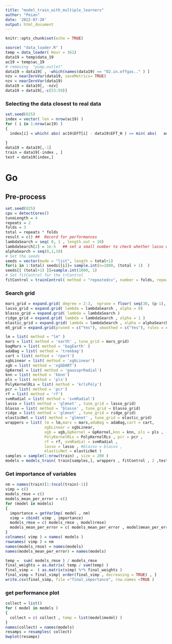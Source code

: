 ```yaml
---
title: "model_train_with_multiple_learners"
author: "Peian"
date: '2022-07-20'
output: html_document
---
```


```r
knitr::opts_chunk$set(echo = TRUE)
```

```r
source( "data_loader.R" )
temp = data_loader( Hour = 361)
data19 = temp$data_19
ac19 = temp$ac_19
# removing  "pump.outlet"
data19 = data19[ , -which(names(data19) == "O2.in.offgas.." ) ] 
nzv = nearZeroVar(data19, saveMetrics= TRUE)
nzv = nearZeroVar(data19)
data19 = data19[, -nzv]
data19 = data19[,-c(53:59)]
```
### Selecting the data closest to real data
```r
set.seed(825)
index = vector( len = nrow(ac19) )
for ( i in 1:nrow(ac19) )
{
  index[i] = which( abs( ac19$EFT[i] - data19$EFT_H ) == min( abs(   ac19$EFT[i] - data19$EFT_H) ) )
  
}
data19 = data19[,-1]
train = data19[-index , ]
test = data19[index,]
```

# Go
## Pre-process
```r
set.seed(825)
cpu = detectCores()
tuneLength = 4
repeats = 2
folds = 3
total = repeats * folds 
result = c() ##  Record for performances
lambdaSearch = seq( 0, 1 , length.out = 10) 
lambdaSearch[2] = 1e-5   ## set a small number to check whether lasso works #
alphaSearch = seq(0,1,10)
# Set the seeds
seeds = vector(mode = "list", length = total+1)
for(i in 1:total) seeds[[i]]= sample.int(n=1000, (total + 1)  )
seeds[[ (total+1) ]]=sample.int(1000, 1)
# Set fitControl for the trControl
fitControl = trainControl( method = "repeatedcv", number = folds, repeats = repeats , search = "random" ,seed = seeds)
```

### Search grid
```r
mars_grid = expand.grid( degree = 2:3,  nprune = floor( seq(30, (p-1), by = 1 ) ) )
lasso_grid = expand.grid( lambda = lambdaSearch , alpha = 0)
blasso_grid = expand.grid( lambda = lambdaSearch )
ridge_grid = expand.grid( lambda = lambdaSearch , alpha = 1 )
elastic_grid = expand.grid( lambda = lambdaSearch , alpha = alphaSearch )
m5_grid = expand.grid(pruned = c("Yes"), smoothed = c("Yes"), rules = c("Yes") ) 
```


```r
lm = list( method = "lm" )
mars = list( method = 'earth' , tune_grid = mars_grid)
bagMars = list( method = 'bagEarth' )
adaBag = list( method = 'treebag')
cart = list( method = 'rpart')
xgbLinear = list( method = 'xgbLinear') 
xgb = list( method = 'xgbDART')
GpKernel = list( method = 'gaussprRadial')
knn = list( method = 'kknn')
pls = list( method = 'pls')
PolyKernelRLs = list( method = 'krlsPoly')
pcr = list( method = 'pcr')
rf = list( method = 'rf')
svmRadial = list( method = 'svmRadial')
lasso = list( method = 'glmnet' , tune_grid = lasso_grid)
blasso = list( method = 'blasso' , tune_grid = blasso_grid)
ridge = list( method = 'glmnet' , tune_grid = ridge_grid)
elasticNet = list( method = 'glmnet' , tune_grid = elastic_grid)
wrappers = list( lm = lm,mars = mars,adaBag = adaBag,cart = cart, 
                 xgbLinear = xgbLinear,
                 xgb = xgb,GpKernel = GpKernel,knn = knn, pls = pls ,
                 PolyKernelRLs = PolyKernelRLs , pcr = pcr ,
                 rf = rf, svmRadial = svmRadial ,
                 lasso = lasso , #blasso = blasso ,
                 elasticNet = elasticNet )
samples = sample(1:nrow(train) , size = 200 )
models = models_train( train[samples,], wrappers , fitControl , 2 ,test , cpu )
```

### Get importance of variables
```r
nm = names(train)[1:(ncol(train)-1)]
vimp = c()
models_rmse = c()
models_mean_per_error = c()
for (model in models)
{
  importance = getVarImp( model , nm)
  vimp = cbind( vimp , importance)
  models_rmse = c( models_rmse , model$rmse)
  models_mean_per_error = c( models_mean_per_error , model$mean_per_error )
}
colnames( vimp ) = names( models )
rownames( vimp ) = nm
names(models_rmse) = names(models)
names(models_mean_per_error) = names(models)
```

```r
temp =  sum( models_rmse ) / models_rmse 
final_weights = as.matrix( temp / sum(temp) )
final_vimp =  ( as.matrix(vimp) %*% final_weights )
final_vimp = final_vimp[ order(final_vimp , decreasing = TRUE) , ]
write.csv(final_vimp, file ="final_importance", row.names =TRUE )
```

### get performance plot
```r
collect = list()
for ( model in models )
{
  collect = c( collect , temp = list(model$model) )
}
names(collect) = names(models)
resamps = resamples( collect)
bwplot(resamps)
```


